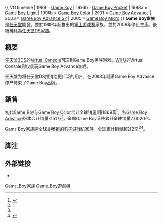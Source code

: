 {{NoteTA
| G1=Games
}}
{{ VG timeline
| 1989 = [[Game_Boy|Game Boy]]
| 1996b =[[Game_Boy_Pocket|Game Boy Pocket]]
| 1998a = [[Game_Boy_Light|Game Boy Light]]
| 1998b = [[Game_Boy_Color|Game Boy Color]]
| 2001 = [[Game_Boy_Advance|Game Boy Advance]]
| 2003 = [[Game_Boy_Advance_SP|Game Boy Advance SP]]
| 2005 = [[Game_Boy_Micro|Game Boy Micro]]
}}
'''Game Boy家族'''是[[任天堂|任天堂]]開發，並於1989年起推出的[[掌上游戏机|掌上游戏机]]家族，並於2008年停止生產。後續機種為[[任天堂DS家族|任天堂DS家族]]。

== 概要 ==
[[任天堂3DS|任天堂3DS]]的[[Virtual_Console|Virtual Console]]可玩到Game Boy家族游戏，[[Wii_U|Wii U]]的Virtual Console则仅能玩Game Boy Advance游戏。

任天堂为将任天堂DS推销给更广泛的用户，在2008年隨著Game Boy Advance停产結束了Game Boy品牌。

== 銷售 ==
初代[[Game_Boy|Game Boy]]与[[Game_Boy_Color|Game Boy Color]]合计全球销量1億1869萬<ref name="nintendosales">{{cite web|title=Consolidated Sales Transition by Region|url=http://www.nintendo.co.jp/ir/library/historical_data/pdf/consolidated_sales_e1312.pdf|accessdate=2014-01-29|date=2014-01-28|format=PDF|publisher=Nintendo|archiveurl=https://web.archive.org/web/20140201192958/http://www.nintendo.co.jp/ir/library/historical_data/pdf/consolidated_sales_e1312.pdf|archivedate=2014-02-01|deadurl=yes}}</ref>。各[[Game_Boy_Advance|Game Boy Advance]]版本合计销量8151万<ref name="nintendosales" />。全部Game Boy系统累计全球销量2.0020亿。

Game Boy家族是全球[[畅销电子游戏机列表|最畅销的电子游戏机]]家族，全球累计销量超过2亿<ref name="nintendosales" /><ref>{{cite web|title=Nintendo's Game Boy turns 20|url=http://digital.asiaone.com/Digital/News/Story/A1Story20090423-137056.html|accessdate=2009-04-23|publisher=AFP via Yahoo! News|archiveurl=https://web.archive.org/web/20110707175940/http://digital.asiaone.com/Digital/News/Story/A1Story20090423-137056.html|archivedate=2011-07-07|deadurl=yes}}</ref>。

== 脚注 ==

<references />

== 外部链接 ==

{{commons|Game Boy and variants}}
* {{Official website|http://www.gameboy.com}}

{{Game Boy家族}}
{{任天堂游戏硬件}}
{{掌上游戏机}}

[[Category:Game_Boy家族|]]
[[Category:Game_Boy遊戲機|]]

{{videogame-hardware-stub}}
{{nintendo-stub}}
